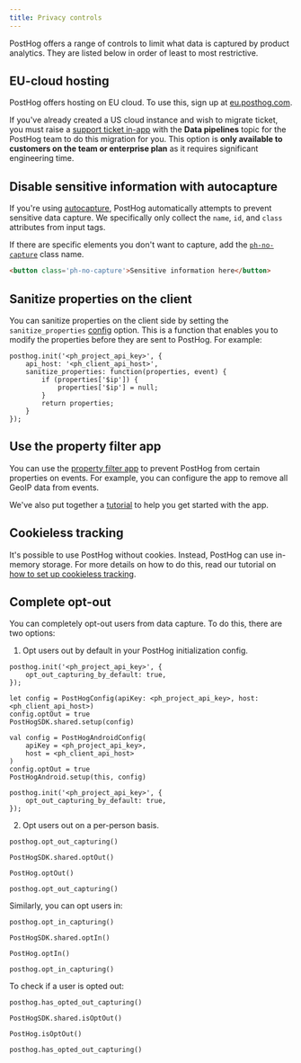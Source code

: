 ```yaml
---
title: Privacy controls
---
```


PostHog offers a range of controls to limit what data is captured by product analytics. They are listed below in order of least to most restrictive.

## EU-cloud hosting

PostHog offers hosting on EU cloud. To use this, sign up at [eu.posthog.com](https://eu.posthog.com).

If you've already created a US cloud instance and wish to migrate ticket, you must raise a [support ticket in-app](https://us.posthog.com/home#supportModal) with the **Data pipelines** topic for the PostHog team to do this migration for you. This option is **only available to customers on the team or enterprise plan** as it requires significant engineering time.  

## Disable sensitive information with autocapture

If you're using [autocapture](/docs/product-analytics/autocapture), PostHog automatically attempts to prevent sensitive data capture. We specifically only collect the `name`, `id`, and `class` attributes from input tags.

If there are specific elements you don't want to capture, add the [`ph-no-capture`](/docs/product-analytics/autocapture#preventing-sensitive-data-capture) class name.

```html
<button class='ph-no-capture'>Sensitive information here</button>
```

## Sanitize properties on the client

You can sanitize properties on the client side by setting the `sanitize_properties` [config](/docs/libraries/js#config) option. This is a function that enables you to modify the properties before they are sent to PostHog. For example:

```js-web
posthog.init('<ph_project_api_key>', {
    api_host: '<ph_client_api_host>',
    sanitize_properties: function(properties, event) {
        if (properties['$ip']) {
            properties['$ip'] = null;
        }
        return properties;
    }
});
```

## Use the property filter app

You can use the [property filter app](/docs/cdp/property-filter) to prevent PostHog from certain properties on events. For example, you can configure the app to remove all GeoIP data from events.

We've also put together a [tutorial](/tutorials/property-filter) to help you get started with the app.

## Cookieless tracking

It's possible to use PostHog without cookies. Instead, PostHog can use in-memory storage. For more details on how to do this, read our tutorial on [how to set up cookieless tracking](/tutorials/cookieless-tracking).

## Complete opt-out

You can completely opt-out users from data capture. To do this, there are two options:

1. Opt users out by default in your PostHog initialization config.

<MultiLanguage>

```js-web
posthog.init('<ph_project_api_key>', {
    opt_out_capturing_by_default: true,
});
```

```ios_swift        
let config = PostHogConfig(apiKey: <ph_project_api_key>, host: <ph_client_api_host>)
config.optOut = true
PostHogSDK.shared.setup(config)
```

```android
val config = PostHogAndroidConfig(
    apiKey = <ph_project_api_key>,
    host = <ph_client_api_host> 
)
config.optOut = true
PostHogAndroid.setup(this, config)
```

```react-native
posthog.init('<ph_project_api_key>', {
    opt_out_capturing_by_default: true,
});
```

</MultiLanguage>

2. Opt users out on a per-person basis.

<MultiLanguage>

```js-web
posthog.opt_out_capturing()
```

```ios_swift        
PostHogSDK.shared.optOut()
```

```android
PostHog.optOut()
```

```react-native
posthog.opt_out_capturing()
```

</MultiLanguage>

Similarly, you can opt users in:

<MultiLanguage>

```js-web
posthog.opt_in_capturing()
```

```ios_swift        
PostHogSDK.shared.optIn()
```

```android
PostHog.optIn()
```

```react-native
posthog.opt_in_capturing()
```

</MultiLanguage>

To check if a user is opted out:

<MultiLanguage>

```js-web
posthog.has_opted_out_capturing()
```

```ios_swift        
PostHogSDK.shared.isOptOut()
```

```android
PostHog.isOptOut()
```

```react-native
posthog.has_opted_out_capturing()
```

</MultiLanguage>